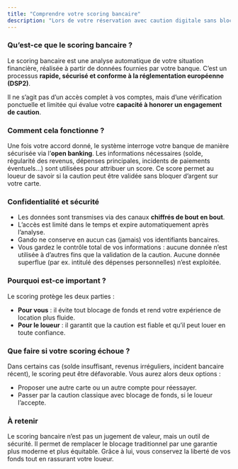 ```yaml
---
title: "Comprendre votre scoring bancaire"
description: "Lors de votre réservation avec caution digitale sans blocage, votre profil est évalué grâce à un scoring bancaire en temps réel. Cette étape permet de garantir au loueur que vous êtes en mesure d’assumer la caution si un litige survient, sans qu’aucun fonds ne soit bloqué sur votre compte."
---
```


### **Qu’est-ce que le scoring bancaire ?**

Le scoring bancaire est une analyse automatique de votre situation financière, réalisée à partir de données fournies par votre banque. C’est un processus **rapide, sécurisé et conforme à la réglementation européenne (DSP2)**.

Il ne s’agit pas d’un accès complet à vos comptes, mais d’une vérification ponctuelle et limitée qui évalue votre **capacité à honorer un engagement de caution**.

### **Comment cela fonctionne ?**

Une fois votre accord donné, le système interroge votre banque de manière sécurisée via l’**open banking**. Les informations nécessaires (solde, régularité des revenus, dépenses principales, incidents de paiements éventuels…) sont utilisées pour attribuer un score. Ce score permet au loueur de savoir si la caution peut être validée sans bloquer d’argent sur votre carte.

### **Confidentialité et sécurité**

- Les données sont transmises via des canaux **chiffrés de bout en bout**.
- L’accès est limité dans le temps et expire automatiquement après l’analyse.
- Gando ne conserve en aucun cas (jamais) vos identifiants bancaires.
- Vous gardez le contrôle total de vos informations : aucune donnée n’est utilisée à d’autres fins que la validation de la caution. Aucune donnée superflue (par ex. intitulé des dépenses personnelles) n’est exploitée.

### **Pourquoi est-ce important ?**

Le scoring protège les deux parties :

- **Pour vous** : il évite tout blocage de fonds et rend votre expérience de location plus fluide.
- **Pour le loueur** : il garantit que la caution est fiable et qu’il peut louer en toute confiance.

### **Que faire si votre scoring échoue ?**

Dans certains cas (solde insuffisant, revenus irréguliers, incident bancaire récent), le scoring peut être défavorable. Vous aurez alors deux options :

- Proposer une autre carte ou un autre compte pour réessayer.
- Passer par la caution classique avec blocage de fonds, si le loueur l’accepte.

### **À retenir**

Le scoring bancaire n’est pas un jugement de valeur, mais un outil de sécurité. Il permet de remplacer le blocage traditionnel par une garantie plus moderne et plus équitable. Grâce à lui, vous conservez la liberté de vos fonds tout en rassurant votre loueur.

